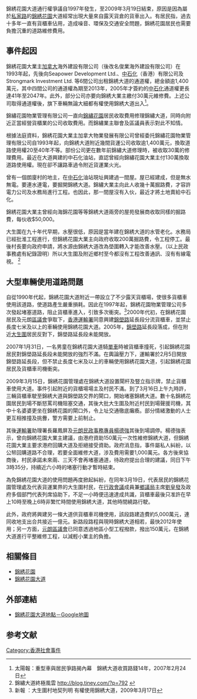 {{Citation style|time=2017-02-17+00:00}}
錦綉花園大道通行權爭議自1997年發生，至2009年3月19日結束，原因是因為屬於[[私家路|私家路]]的[[錦綉花園|錦綉花園]]大道經常出現大量來自露天貨倉的貨車出入。有居民指，過去十多年一直有貨櫃車佔用，造成噪音、環保及交通安全問題，錦綉花園居民也需要負擔沉重的道路維修費用。

==事件起因==
錦綉花園大業主[[加拿大|加拿大]]海外建設有限公司（後改名俊業海外建設有限公司）在1993年起，先後向Seapower Development Ltd.、[[中石化|中石化]]（香港）有限公司及Strongmark Investment Ltd. 等6間公司出租錦綉大道的通道權，總金額逾1,400萬元，其中四間公司的通道權為期至2013年，2005年才簽約的[[中石化|中石化]]通道權更長達41年至2047年。此外，部分公司亦要向錦綉大業主繳付30萬元維修費。上述公司取得通道權後，旗下車輛無論大細都有權使用錦綉大道出入<ref>太陽報：重型車與居民爭路揭內幕　錦綉大道收買路錢14年，2007年2月24日</ref>。

錦繡花園物業管理有限公司一直向[[錦繡花園|錦繡花園]]居民收取費用修理錦繡大道，同時向附近正當經營貨櫃業的公司收取費用。而錦繡業主聯會及區議員表示對此不知情。

根據法庭資料，錦綉花園大業主加拿大物業發展有限公司曾經委托錦繡花園物業管理有限公司自1993年起，向錦綉大道附近幾間貨運公司收取逾1,400萬元，換取道路使用權20至40年不等。部份公司更在數年前錦繡大道修理時，被收取30萬的修理費用。最近在大道興建的中石化油站，直認曾經向錦繡花園大業主付130萬換取道路使用權。現在卻不讓路車過令附近貨運業火光。

曾有一個朗廈村的地主，在[[中石化|中石化]]油站現址興建過一間屋。屋已經建成，但是無水無電。要連水連電，要掘開錦綉大道。錦繡大業主向此人收幾十萬掘路費，才容許電力公司及水務局進行工程。也因此，那一間屋沒有入伙，最近才將土地賣給中石化。

錦綉花園大業主曾經向海錦花園等等錦綉大道兩旁的屋苑發展商收取同樣的掘路費，每伙收$50,000。

大生圍在九十年代早期，水壓很低，原因是當年建在錦綉大道的水管老化。水務局已經批淮工程進行，但錦綉花園大業主向政府收取200萬掘路費，令工程停工。最後村長要向政府申請，將水源由錦綉大道改為壆圍轉入才能改善水壓。（以上民政事務處有紀錄證明）所以大生圍及附近鄉村至今都沒有工程改善通訊、沒有有線電視。
<ref>錦繡大道終極風雲 http://blog.tiney.com/?p=792 {{Wayback|url=http://blog.tiney.com/?p=792 |date=20071011141828 }}</ref>

==大型車輛使用道路問題==
自從1990年代起，錦綉花園大道附近一帶設立了不少露天貨櫃場，使很多貨櫃車使用該道路，使道路產生嚴重損耗。因此在1997年起，錦綉花園物業管理公司多次發起堵塞道路，阻止貨櫃車進入，引致多次衝突。<ref>新報 ：大生圍村地契列明 有權使用錦綉大道，2009年3月17日</ref>2000年代初，在錦綉花園居民及元朗[[香港區議會|區議會]]爭取下，[[香港運輸署|香港運輸署]]同意興建[[錦壆路|錦壆路]]延長段分流貨櫃車，並禁止長度七米及以上的車輛使用錦綉花園大道。2005年，[[錦壆路|錦壆路]]延長段落成，但在附近[[大生圍|大生圍]]居民反對下，錦壆路延長段未能開放。

2007年1月31日，一名男童在錦綉花園大道騎[[單車|單車]]時被貨櫃車撞死，引起錦綉花園居民對錦壆路延長段未能開放的強烈不滿。在輿論壓力下，運輸署於2月5日開放錦壆路延長段，但不禁止長度七米及以上的車輛使用錦綉花園大道，引起錦綉花園居民及貨櫃車司機衝突。

2009年3月15日，錦綉花園管理處在錦綉大道設置閘杆及豎立指示牌，禁止貨櫃車使用大道。事件引起附近的貨櫃場場主及村民不滿。到了3月16日上午九時許，三輛貨櫃車駛至錦綉大道與錦壆路交界的閘口，開始堵塞錦綉大道。數十名錦綉花園居民到場不斷怒罵司機阻塞交通，其後大批大生圍及附近村民到場聲援司機，其中十名婆婆更坐在錦綉花園的閘口外，令上址交通徹底癱瘓。部分情緒激動的人士更互相推撞及挑釁，警方需要上前制止。

其後[[運輸署|運輸署]]助理署長羅鳳屏及[[元朗|元朗]][[民政事務專員|民政事務專員]][[楊德強|楊德強]]其後到場調停。楊德強表示，曾向錦綉花園大業主建議，由港府資助150萬元一次性維修錦綉大道，但錦綉花園大業主要求港府回購大道及拒絕接受資助。政府消息指，事件屬私人糾紛，以公帑回購道路不合理，若要全面維修大道，涉及費用需要1,000萬元。各方後來協商後，村民承諾未來兩、三天不會再堵塞通道，待政府提出合理的建議，同日下午3時35分，持續近六小時的堵塞行動才暫時結束。

為免錦綉花園大道的使用問題再度掀起糾紛，在同年3月19日，代表居民的錦綉花園管理處及代表貨運業界的大生圍村民，在[[行政會議|行政會議]]成員兼[[鄉議局|鄉議局]]主席[[劉皇發|劉皇發]]及政府多個部門代表列席協助下，不足一小時便迅速達成共識，貨櫃車最後只准許在早上10時至晚上6時非繁忙時間使用錦綉大道，其他時間繞路行駛。

此外，政府將興建另一條大道供貨櫃車司機使用，該段路建造費約5,000萬元，連同收地支出合共接近一億元。新路段路程與現時錦綉大道相若，最快2012年使用；另一方面，[[元朗區議會|元朗區議會]]已同意透過地區小型工程撥款，撥出150萬元，在錦綉大道進行平整維修工程，以減輕小業主的負擔。

==相關條目==
*[[錦綉花園|錦綉花園]]
*[[錦綉花園大道|錦綉花園大道]]

==外部連結==
*[http://maps.google.com.hk/?ie=UTF8&ll=22.472242,114.052629&spn=0.003277,0.005102&t=h&z=18&brcurrent=3,0x3403f6e044425601:0x53473e21ec1efda0,0,0x3403f00a63639461:0xba0588d41c361655 錦綉花園大道地點－Google地圖] {{Wayback|url=http://maps.google.com.hk/?ie=UTF8&ll=22.472242,114.052629&spn=0.003277,0.005102&t=h&z=18&brcurrent=3,0x3403f6e044425601:0x53473e21ec1efda0,0,0x3403f00a63639461:0xba0588d41c361655 |date=20190701140057 }}

==参考文献==
<div class="references-small">
<references />
</div>
[[Category:香港社會事件|Category:香港社會事件]]